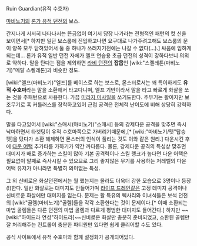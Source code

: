 Ruin Guardian(유적 수호자)

[[마비노기]]의 [[론가 유적 던전]]의 보스.

간지나게 서서히 나타나서는 뜬금없이 여기서 당장 나가라는 전형적인 패턴의 컷 신을 보이면서[* 하지만 일단 보스룸에 진입하고나면 요구대로 나가주려고해도 보스룸의 문이 양쪽 모두 닫혀있어서 둘 중 하나가 쓰러지기전에는 나갈 수 없다(...).] 싸움에 임하게 되는데... 론가 유적 일반 던전 자체가 엘프 연습용 초급 던전의 성격이 강하다보니 의외로 약하다. 말을 탄다는 점을 제외하면 [[라비 던전]]의 '''잡몹'''인 [wiki:"스켈레톤(마비노기)"메탈 스켈레톤]과 비슷한 정도.

[wiki:"엘프(마비노기)"엘프]를 베이스로 하는 보스로, 몬스터로서는 꽤 특이하게도 '''유적 수호마'''라는 말을 소환해서 타고다니며, 엘프 기반이라서 말을 타고 빠르게 화살을 쏘는 것을 주패턴으로 사용한다. 가끔 [[미라지 미사일]]을 쏘기도한다. 주무기는 활이지만 보조무기로 훅 커틀러스를 장착하고있어 근접 공격은 전체적 난이도에 비해 상당히 강력하다.

말을 타고있어서 [wiki:"스매시(마비노기)"스매시] 등의 강제다운 공격을 맞추면 즉시 낙마하면서 타겟팅이 유적 수호마쪽으로 가버리기때문에,[* [wiki:"마비노기/펫"탑승 펫]을 탔다가 소환 해제하면 몬스터의 인식이 풀리는 것도 이와 같은 원리.] 다운시킨 후에 [[다운 어택]] 추가타를 가하기가 약간 까다롭다. 물론, 강제다운 공격의 특성상 맞추면 대미지가 배로 증가하는 스킬이 많아 기본 공격력이나 스킬 랭크가 높다면 다운 어택은 필요없이 말째로 즉사시킬 수 있으므로 그리 좋지않은 무기를 사용하는 저레벨의 다운 어택 유저가 아니라면 특별히 의미없는 특성.

그 외 신비로운 화살던전에서는 뭘 했는지는 몰라도 더욱더 강한 모습으로 3명이나 등장(!)한다. 일반 화살로는 대미지도 안들어가며 [[라이프 드레인]]같은 고정 데미지 공격이나 신비로운 화살에만 대미지를 입는다. 문제는 활 특유의 삑사리와 이녀석들은 보석 던전의 [wiki:"골렘(마비노기)"골렘]들을 각각 소환한다는 것이 문제이다.[* 이때 소환되는 마법 골렘들은 다른 던전의 마법 골렘과 다르게 평범한 대미지도 들어간다.] 하지만 ~~[wiki:"하이드라 연성"하이드라]~~신비로운 화살만 충분히 준비되었고, 소환된 골렘만 잘 처리해주는 컨트롤이 충분한 파티원만 있다면 쉽게 클리어할 수도 있다.

공식 사이트에서 유적 수호마와 함께 설정화가 공개되어있다.
